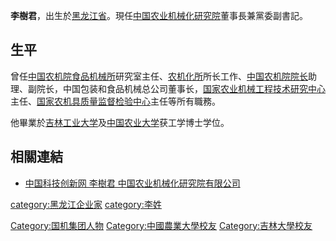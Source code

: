'''李樹君'''{{BD|1962年}}，出生於[[黑龙江省|黑龙江省]]。現任[[中国农业机械化研究院|中国农业机械化研究院]]董事長兼黨委副書記。

==生平==
曾任[[中国农机院食品机械所|中国农机院食品机械所]]研究室主任、[[农机化所|农机化所]]所长工作、[[中国农机院院长|中国农机院院长]]助理、副院长，中国包装和食品机械总公司董事长，[[国家农业机械工程技术研究中心|国家农业机械工程技术研究中心]]主任、[[国家农机具质量监督检验中心|国家农机具质量监督检验中心]]主任等所有職務。 

他畢業於[[吉林工业大学|吉林工业大学]]及[[中国农业大学|中国农业大学]]获工学博士学位。

==相關連結==
*[http://www.zgkjcx.com/Article/ShowArticle.asp?ArticleID=6623 中国科技创新网 李樹君 中国农业机械化研究院有限公司] {{Wayback|url=http://www.zgkjcx.com/Article/ShowArticle.asp?ArticleID=6623 |date=20160305001541 }}

{{DEFAULTSORT:L}}
[[Category:国机集团人物|Category:国机集团人物]]
[[Category:中國農業大學校友|Category:中國農業大學校友]]
[[Category:吉林大學校友|Category:吉林大學校友]]
[[category:黑龙江企业家|category:黑龙江企业家]]
[[category:李姓|category:李姓]]